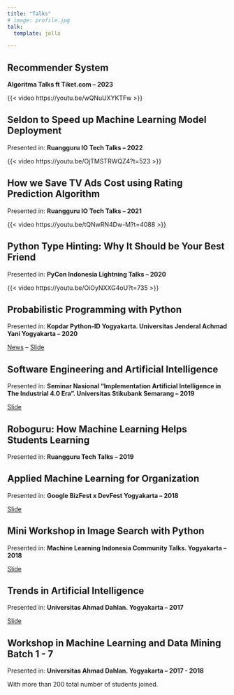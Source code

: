 ```yaml
---
title: "Talks"
# image: profile.jpg
talk:
  template: jolla

---
```


## Recommender System
**Algoritma Talks ft Tiket.com – 2023**

{{< video https://youtu.be/wQNuUXYKTFw >}}


## Seldon to Speed up Machine Learning Model Deployment
Presented in: **Ruangguru IO Tech Talks – 2022**

{{< video https://youtu.be/OjTMSTRWQZ4?t=523 >}}


## How we Save TV Ads Cost using Rating Prediction Algorithm
Presented in: **Ruangguru IO Tech Talks – 2021**

{{< video https://youtu.be/tQNwRN4Dw-M?t=4088 >}}


## Python Type Hinting: Why It Should be Your Best Friend
Presented in: **PyCon Indonesia Lightning Talks – 2020**

{{< video https://youtu.be/OiOyNXXG4oU?t=735 >}}


## Probabilistic Programming with Python
Presented in: **Kopdar Python-ID Yogyakarta. Universitas Jenderal Achmad Yani Yogyakarta – 2020**

[News](https://unjaya.ac.id/informatika-unjani-yogyakarta-menjadi-tuan-rumah-kopdar-python-id/) – [Slide](https://docs.google.com/presentation/d/1-J7l6IrrVRdf5Jq5mBL5MGiR2cxHlSXm9NCrVMrvFgI/edit?usp=sharing)


## Software Engineering and Artificial Intelligence
Presented in: **Seminar Nasional "Implementation Artificial Intelligence in The Industrial 4.0 Era". Universitas Stikubank Semarang – 2019**

[Slide](https://docs.google.com/presentation/d/1A0UZZ-OVJsvB0N0UfeAREWqrMQET6DckU22Twi7kzr8/edit?usp=sharing)

## Roboguru: How Machine Learning Helps Students Learning
Presented in: **Ruangguru Tech Talks – 2019**


## Applied Machine Learning for Organization
Presented in: **Google BizFest x DevFest Yogyakarta – 2018**

[Slide](https://docs.google.com/presentation/d/1TC2kgqTARkPsHE-MhLQlEQkZT0TNVs1VtI3pxy-Cu0Y/edit?usp=sharing)


## Mini Workshop in Image Search with Python
Presented in: **Machine Learning Indonesia Community Talks. Yogyakarta – 2018**

[Slide](https://docs.google.com/presentation/d/1lboid3eCjX5PBELfwd3TMepQ8upoYyScFdEM21fYPg0/edit?usp=sharing)


## Trends in Artificial Intelligence
Presented in: **Universitas Ahmad Dahlan. Yogyakarta – 2017**

[Slide](https://docs.google.com/presentation/d/1Es1NwP82eM6v5pQD3gdWS0C9CJHZ3ZsKoz1HQo4HpJ4/edit?usp=sharing)


## Workshop in Machine Learning and Data Mining Batch 1 - 7
Presented in: **Universitas Ahmad Dahlan. Yogyakarta – 2017 - 2018**

With more than 200 total number of students joined.